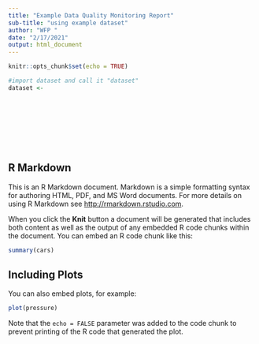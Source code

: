 ```yaml
---
title: "Example Data Quality Monitoring Report"
sub-title: "using example dataset"
author: "WFP "
date: "2/17/2021"
output: html_document
---
```


```r
knitr::opts_chunk$set(echo = TRUE)

#import dataset and call it "dataset"
dataset <-  










```

## R Markdown

This is an R Markdown document. Markdown is a simple formatting syntax for authoring HTML, PDF, and MS Word documents. For more details on using R Markdown see <http://rmarkdown.rstudio.com>.

When you click the **Knit** button a document will be generated that includes both content as well as the output of any embedded R code chunks within the document. You can embed an R code chunk like this:

```r
summary(cars)
```

## Including Plots

You can also embed plots, for example:

```r
plot(pressure)
```

Note that the `echo = FALSE` parameter was added to the code chunk to prevent printing of the R code that generated the plot.
